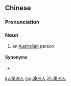 ==Chinese==
{{zh-forms|type=21}}

===Pronunciation===
{{zh-pron
|m=Àozhōurén
|cat=n
}}

===Noun===
{{zh-noun}}

# an [[Australian]] person

====Synonyms====
* {{zh-l|澳大利亞人|tr=Àodàlìyàrén}}

[[ky:澳洲人]]
[[mg:澳洲人]]
[[zh:澳洲人]]